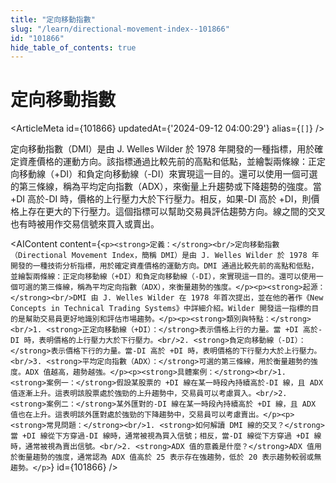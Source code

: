 ```yaml
---
title: "定向移動指數"
slug: "/learn/directional-movement-index--101866"
id: "101866"
hide_table_of_contents: true
---
```



# 定向移動指數

<ArticleMeta id={101866} updatedAt={'2024-09-12 04:00:29'} alias={`[]`} />
<div className='border-solid border-b border-t-0 my-4 border-[var(--ifm-color-gray-300)]' />

定向移動指數（DMI）是由 J. Welles Wilder 於 1978 年開發的一種指標，用於確定資產價格的運動方向。該指標通過比較先前的高點和低點，並繪製兩條線：正定向移動線（+DI）和負定向移動線（-DI）來實現這一目的。還可以使用一個可選的第三條線，稱為平均定向指數（ADX），來衡量上升趨勢或下降趨勢的強度。當 +DI 高於-DI 時，價格的上行壓力大於下行壓力。相反，如果-DI 高於 +DI，則價格上存在更大的下行壓力。這個指標可以幫助交易員評估趨勢方向。線之間的交叉也有時被用作交易信號來買入或賣出。

<AIContent content={`<p><strong>定義：</strong><br/>定向移動指數（Directional Movement Index，簡稱 DMI）是由 J. Welles Wilder 於 1978 年開發的一種技術分析指標，用於確定資產價格的運動方向。DMI 通過比較先前的高點和低點，並繪製兩條線：正定向移動線（+DI）和負定向移動線（-DI），來實現這一目的。還可以使用一個可選的第三條線，稱為平均定向指數（ADX），來衡量趨勢的強度。</p><p><strong>起源：</strong><br/>DMI 由 J. Welles Wilder 在 1978 年首次提出，並在他的著作《New Concepts in Technical Trading Systems》中詳細介紹。Wilder 開發這一指標的目的是幫助交易員更好地識別和評估市場趨勢。</p><p><strong>類別與特點：</strong><br/>1. <strong>正定向移動線（+DI）：</strong>表示價格上行的力量。當 +DI 高於-DI 時，表明價格的上行壓力大於下行壓力。<br/>2. <strong>負定向移動線（-DI）：</strong>表示價格下行的力量。當-DI 高於 +DI 時，表明價格的下行壓力大於上行壓力。<br/>3. <strong>平均定向指數（ADX）：</strong>可選的第三條線，用於衡量趨勢的強度。ADX 值越高，趨勢越強。</p><p><strong>具體案例：</strong><br/>1. <strong>案例一：</strong>假設某股票的 +DI 線在某一時段內持續高於-DI 線，且 ADX 值逐漸上升。這表明該股票處於強勁的上升趨勢中，交易員可以考慮買入。<br/>2. <strong>案例二：</strong>某外匯對的-DI 線在某一時段內持續高於 +DI 線，且 ADX 值也在上升。這表明該外匯對處於強勁的下降趨勢中，交易員可以考慮賣出。</p><p><strong>常見問題：</strong><br/>1. <strong>如何解讀 DMI 線的交叉？</strong>當 +DI 線從下方穿過-DI 線時，通常被視為買入信號；相反，當-DI 線從下方穿過 +DI 線時，通常被視為賣出信號。<br/>2. <strong>ADX 值的意義是什麼？</strong>ADX 值用於衡量趨勢的強度，通常認為 ADX 值高於 25 表示存在強趨勢，低於 20 表示趨勢較弱或無趨勢。</p>`} id={101866} />
